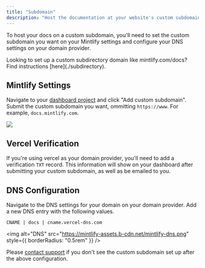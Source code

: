 ```yaml
---
title: "Subdomain"
description: "Host the documentation at your website's custom subdomain"
---
```


To host your docs on a custom subdomain, you'll need to set the custom subdomain you want on your Mintlify settings and configure your DNS settings on your domain provider.

<Info>
  Looking to set up a custom subdirectory domain like mintlify.com/docs? Find
  instructions [here](./subdirectory).
</Info>

## Mintlify Settings

Navigate to your [dashboard project](https://dashboard.mintlify.com) and click "Add custom subdomain". Submit the custom subdomain you want, ommitting `https://www`. For example, `docs.mintlify.com`.

![](/images/add-custom-domain.png)

## Vercel Verification

If you're using vercel as your domain provider, you'll need to add a verification `TXT` record. This information will show on your dashboard after submitting your custom subdomain, as well as be emailed to you.

## DNS Configuration

Navigate to the DNS settings for your domain on your domain provider. Add a new DNS entry with the following values.

```
CNAME | docs | cname.vercel-dns.com
```

<img
  alt="DNS"
  src="https://mintlify-assets.b-cdn.net/mintlify-dns.png"
  style={{ borderRadius: "0.5rem" }}
/>

Please [contact support](mailto:hi@mintlify.com) if you don't see the custom subdomain set up after the above configuration.
